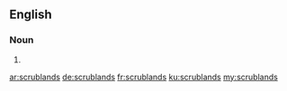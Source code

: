 ==English==

===Noun===
{{head|en|noun plural form}}

# {{plural of|scrubland|lang=en}}

[[ar:scrublands]]
[[de:scrublands]]
[[fr:scrublands]]
[[ku:scrublands]]
[[my:scrublands]]